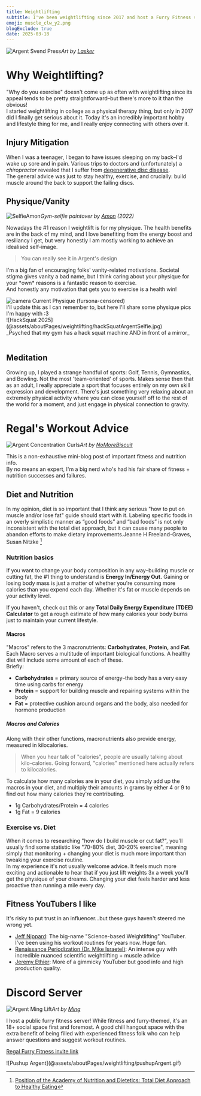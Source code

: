 ```yaml
---
title: Weightlifting
subtitle: I've been weightlifting since 2017 and host a Furry Fitness server
emoji: muscle_clw_y2.png
blogExclude: true
date: 2025-03-18
---
```




![Argent Svend Press](@assets/aboutPages/weightlifting/ArgentSvendSketch_Lasko.jpg)_Art by <a href="https://bsky.app/profile/laskerfox.redshift7.studio">Lasker</a>_

# Why Weightlifting?
"Why do you exercise" doesn't come up as often with weightlifting since its appeal tends to be pretty straightforward–but there's more to it than the obvious!\
I started weightlifting in college as a physical therapy thing, but only in 2017 did I finally get serious about it. Today it's an incredibly important hobby and lifestyle thing for me, and I really enjoy connecting with others over it.

## Injury Mitigation
When I was a teenager, I began to have issues sleeping on my back–I'd wake up sore and in pain. Various trips to doctors and (unfortunately) a *chiropractor* revealed that I suffer from [degenerative disc disease](https://my.clevelandclinic.org/health/diseases/16912-degenerative-disk-disease).\
The general advice was just to stay healthy, exercise, and crucially: build muscle around the back to support the failing discs.

## Physique/Vanity
![SelfieAmon](@assets/aboutPages/weightlifting/PaintoverFlex_Amon.png)_Gym-selfie paintover by [Amon](https://bsky.app/profile/amonsyd.bsky.social) (2022)_

Nowadays the #1 reason I weightlift is for my physique. The health benefits are in the back of my mind, and I love benefiting from the energy boost and resiliancy I get, but very honestly I am mostly working to achieve an idealised self-image.
> You can really see it in <TextDeco inline={true} url="/fursona">Argent's design</TextDeco>

I'm a big fan of encouraging folks' vanity-related motivations. Societal stigma gives vanity a bad name, but I think caring about your physique for your \*own\* reasons is a fantastic reason to exercise.\
And honestly any motivation that gets you to exercise is a health win!

<Accordion client:idle>
<span slot="title"><Image class="max-w-8 pb-2 inline-block m-auto" src={cameraFlash} alt='camera'/> Current Physique (fursona-censored)</span>
<div slot="content">
I'll update this as I can remember to, but here I'll share some physique pics I'm happy with :3
<AccordionPhotoTemplate numImages={1}>
<div slot="image">
![HackSquat 2025](@assets/aboutPages/weightlifting/hackSquatArgentSelfie.jpg)
</div>
<span slot="caption">_Psyched that my gym has a hack squat machine AND in front of a mirror_</span>
</AccordionPhotoTemplate>
</div>
</Accordion>
<br />

## Meditation
Growing up, I played a strange handful of sports: Golf, Tennis, Gymnastics, and Bowling. Not the most 'team-oriented' of sports. Makes sense then that as an adult, I really appreciate a sport that focuses entirely on my own skill expression and development. There's just something very relaxing about an extremely physical activity where you can close yourself off to the rest of the world for a moment, and just engage in physical connection to gravity.
# Regal's Workout Advice
![Argent Concentration Curls](@assets/aboutPages/weightlifting/ArgentCurls_NoMoreBiscuit.png)_Art by [NoMoreBiscuit](https://bsky.app/profile/morebiscuits.bsky.social)_

This is a non-exhaustive mini-blog post of important fitness and nutrition info.\
By no means an expert, I'm a big nerd who's had his fair share of fitness + nutrition successes and failures.
## Diet and Nutrition
In my opinion, diet is so important that I think any serious "how to put on muscle and/or lose fat" guide should start with it.
<QuoteBlock>Labeling specific foods in an overly
simplistic manner as “good foods” and
“bad foods” is not only inconsistent
with the total diet approach, but it can
cause many people to abandon efforts
to make dietary improvements.<span slot="credit">Jeanne H Freeland-Graves, Susan Nitzke [^1]</span></QuoteBlock>
### Nutrition basics
If you want to change your body composition in any way–building muscle or cutting fat, the #1 thing to understand is **Energy In/Energy Out.** Gaining or losing body mass is just a matter of whether you're consuming more calories than you expend each day. Whether it's fat or muscle depends on your activity level.

If you haven't, check out this or any **Total Daily Energy Expenditure (TDEE)** <TextDeco inline={true} url="https://tdeecalculator.net/">**Calculator**</TextDeco> to get a rough estimate of how many calories your body burns just to maintain your current lifestyle.

#### Macros
"Macros" refers to the 3 macronutrients: **Carbohydrates**, **Protein,** and **Fat**.\
Each Macro serves a multitude of important biological functions. A healthy diet will include some amount of each of these.\
Briefly:
- **Carbohydrates** = primary source of energy–the body has a very easy time using carbs for energy
- **Protein** = support for building muscle and repairing systems within the body
- **Fat** = protective cushion around organs and the body, also needed for hormone production

##### Macros and Calories
Along with their other functions, macronutrients also provide energy, measured in kilocalories.

> When you hear talk of "calories", people are usually talking about kilo-calories. Going forward, "calories" mentioned here actually refers to kilocalories.

To calculate how many calories are in your diet, you simply add up the macros in your diet, and multiply their amounts in grams by either 4 or 9 to find out how many calories they're contributing.
- 1g Carbohydrates/Protein = 4 calories
- 1g Fat = 9 calories
### Exercise vs. Diet
When it comes to researching "how do I build muscle or cut fat?", you'll usually find some statistic like "70-80% diet, 30-20% exercise", meaning simply that monitoring + changing your diet is much more important than tweaking your exercise routine.\
In my experience it's not usually welcome advice. It feels much more exciting and actionable to hear that if you just lift weights 3x a week you'll get the physique of your dreams. Changing your diet feels harder and less proactive than running a mile every day.

## Fitness YouTubers I like
It's risky to put trust in an influencer...but these guys haven't steered me wrong yet.

- [Jeff Nippard](https://www.youtube.com/@JeffNippard): The big-name "Science-based Weightlifting" YouTuber. I've been using his workout routines for years now. Huge fan.
- [Renaissance Periodization (Dr. Mike Israetel)](https://www.youtube.com/@RenaissancePeriodization): An intense guy with incredible nuanced scientific weightlifting + muscle advice
- [Jeremy Ethier](https://www.youtube.com/@JeremyEthier): More of a gimmicky YouTuber but good info and high production quality.

# Discord Server
![Argent Ming Lift](@assets/aboutPages/weightlifting/argentLift_Ming.png)_Art by [Ming](https://bsky.app/profile/fragilescales.bsky.social)_

I host a public furry fitness server! While fitness and furry-themed, it's an 18+ social space first and foremost. A good chill hangout space with the extra benefit of being filled with experienced fitness folk who can help answer questions and suggest workout routines.

[Regal Furry Fitness invite link](https://discord.gg/zHVnKRb)

<div class="motion-reduce:hidden flex justify-center">
![Pushup Argent](@assets/aboutPages/weightlifting/pushupArgent.gif)
</div>

[^1]: <a href="https://sci-hub.se/10.1016/j.jand.2012.12.013">Position of the Academy of Nutrition and Dietetics: Total Diet Approach to Healthy Eating</a>